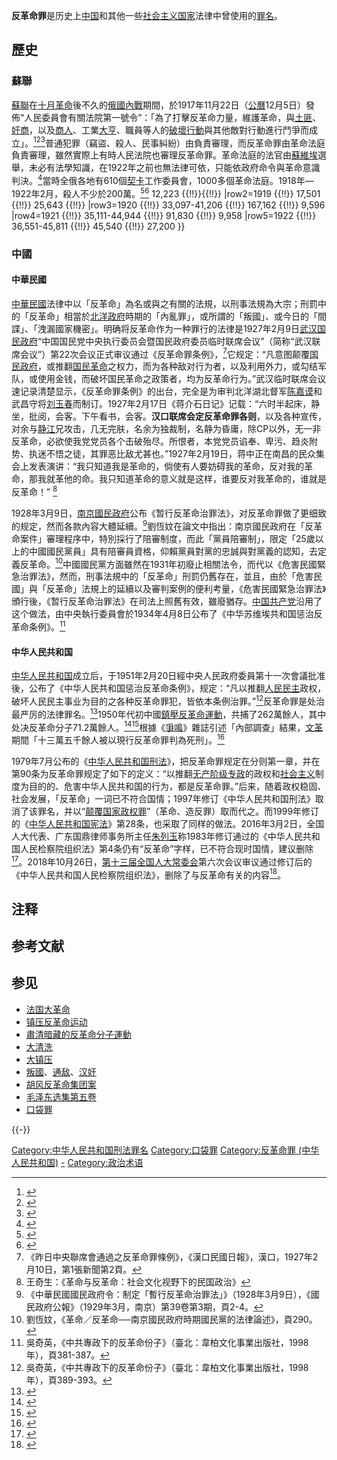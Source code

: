 {{Distinguish|反革命}}
'''反革命罪'''是历史上[[中国|中国]]和其他一些[[社会主义国家|社会主义国家]]法律中曾使用的[[罪名|罪名]]。

== 歷史 ==

=== 蘇聯 ===
[[蘇聯|蘇聯]]在[[十月革命|十月革命]]後不久的[[俄國內戰|俄國內戰]]期間，於1917年11月22日（[[公曆|公曆]]12月5日）發佈“人民委員會有關法院第一號令”：「為了打擊反革命力量，維護革命，與[[土匪|土匪]]、[[奸商|奸商]]，以及[[商人|商人]]、工業[[大亨|大亨]]、職員等人的[[破壞行動|破壞行動]]與其他敵對行動進行鬥爭而成立{{link-en|工農革命法庭|Revolutionary tribunal (Russia)}}」。<ref>{{Cite web | url=http://encyclopedia2.thefreedictionary.com/Revolutionary+Tribunals | title=Revolutionary Tribunals | website=thefreedictionary.com | access-date=2017-09-03 | archive-date=2017-09-03 | archive-url=https://web.archive.org/web/20170903210207/http://encyclopedia2.thefreedictionary.com/Revolutionary+Tribunals | dead-url=no }}{{en}}</ref><ref>{{Cite web | url=http://alphahistory.com/russianrevolution/decree-revolutionary-tribunal-1918/ | title=Decree establishing the Revolutionary Tribunal (1918) | website=Alpha History|access-date=2017-09-03}}{{en}}</ref><ref>{{Cite web | url=http://www.revolution17.ru/ | title=Революция 1917 года. Правда и домыслы о революции 1917 года в России | trans_title=1917年的革命。 1917年俄羅斯革命的真相和猜測 | accessdate=2017-09-03 | archive-date=2017-09-03 | archive-url=https://web.archive.org/web/20170903080619/http://www.revolution17.ru/ | dead-url=no }}{{ru}}</ref>普通犯罪（竊盜、殺人、民事糾紛）由{{link-en|人民法院 (蘇聯)|People's Court (Soviet Union)|人民法院}}負責審理，而反革命罪由革命法庭負責審理，雖然實際上有時人民法院也審理反革命罪。革命法庭的法官由[[蘇維埃|蘇維埃]]選舉，未必有法學知識，在1922年之前也無法律可依，只能依政府命令與革命意識判決。<ref name="Rendle">{{Cite journal
 |journal      = Europe-Asia Studies
 |volume       = 68
 |date         = 2016
 |issue        = 10
 |title        = Quantifying Counter-Revolution: Legal Statistics and Revolutionary Justice during Russia’s Civil War, 1917–1922
 |author       = Matthew Rendle
 |pages        = 1672-1692
 |url          = http://www.tandfonline.com/doi/full/10.1080/09668136.2016.1255310
 |access-date  = 2017-09-03
 |archive-date = 2020-06-17
 |archive-url  = https://web.archive.org/web/20200617224020/https://www.tandfonline.com/doi/full/10.1080/09668136.2016.1255310
 |dead-url     = no
}}{{en}}</ref>當時全俄各地有610個[[契卡|契卡]]工作委員會，1000多個革命法庭。1918年—1922年2月，殺人不少於200萬。<ref>{{Cite news | url=http://www.rfa.org/mandarin/zhuanlan/zhongguotoushi/m1113panel-11112016113335.html | title=歷史歧途：十月革命99年 | date=2016-11-11 | author1=[[陳奎德|陳奎德]] | author2=王康 | publisher=[[自由亚洲电台|自由亚洲电台]] | accessdate=2017-09-03 | archive-date=2017-09-03 | archive-url=https://web.archive.org/web/20170903123424/http://www.rfa.org/mandarin/zhuanlan/zhongguotoushi/m1113panel-11112016113335.html | dead-url=no }}</ref><ref name="Luo）2016">{{cite book|author=罗慰年 （William Luo）|title=半资本论 （Semi-Capital）(第五版): 半资本主义与中国 （Semi-Capitalism in China）|url=https://books.google.com/books?id=ooIIDAAAQBAJ&pg=PA194|date=2016-04-25|publisher=世界华语出版社|isbn=978-1-940266-12-1|pages=194}}</ref>
{{Table
|type=class="wikitable sortable"
|title=蘇聯革命法庭案件數<ref name="Rendle"/>
|hdrs=年份 !! 平民革命法庭 !! 軍事革命法庭 !! 運輸革命法庭
|row1=1918 {{!!}} 12,223 {{!!}}{{!!}}
|row2=1919 {{!!}} 17,501 {{!!}} 25,643 {{!!}}
|row3=1920 {{!!}} 33,097-41,206 {{!!}} 167,162 {{!!}} 9,596
|row4=1921 {{!!}} 35,111-44,944 {{!!}} 91,830 {{!!}} 9,958
|row5=1922 {{!!}} 36,551-45,811 {{!!}} 45,540 {{!!}} 27,200
}}

=== 中國 ===
==== 中華民國 ====
[[中華民國大陸時期|中華民國]]法律中以「反革命」為名或與之有關的法規，以刑事法規為大宗；刑罰中的「反革命」相當於[[北洋政府|北洋政府]]時期的「內亂罪」，或所謂的「叛國」、或今日的「間諜」、「洩漏國家機密」。明确将反革命作为一种罪行的法律是1927年2月9日[[武汉国民政府|武汉国民政府]]“中国国民党中央执行委员会暨国民政府委员临时联席会议”（简称“武汉联席会议”）第22次会议正式审议通过《反革命罪条例》，<ref>《昨日中央聯席會通過之反革命罪條例》，《漢口民國日報》，漢口，1927年2月10日，第1張新聞第2頁。</ref>它规定：“凡意图颠覆[[国民政府|国民政府]]，或推翻[[国民革命|国民革命]]之权力，而为各种敌对行为者，以及利用外力，或勾结军队，或使用金钱，而破坏国民革命之政策者，均为反革命行为。”武汉临时联席会议速记录清楚显示，《反革命罪条例》的出台，完全是为审判北洋湖北督军[[陳嘉謨_(任丘)|陈嘉谟]]和武昌守将[[刘玉春|刘玉春]]而制订。1927年2月17日《蒋介石日记》记载：“六时半起床，静坐，批阅，会客。下午看书，会客。'''汉口联席会定反革命罪各则'''，以及各种宣传，对余与[[张静江|静江]]兄攻击，几无完肤，名余为独裁制，名静为昏庸，除CP以外，无一非反革命，必欲使我党党员各个击破殆尽。所恨者，本党党员谄奉、卑污、趋炎附势、执迷不悟之徒，其罪恶比敌尤甚也。”1927年2月19日，蒋中正在南昌的民众集会上发表演讲：“我只知道我是革命的，倘使有人要妨碍我的革命，反对我的革命，那我就革他的命。我只知道革命的意义就是这样，谁要反对我革命的，谁就是反革命！” <ref>王奇生：《革命与反革命：社会文化视野下的民国政治》</ref>

1928年3月9日，[[南京國民政府|南京國民政府]]公布《暂行反革命治罪法》{{NoteTag|除此版本外，另有1928年2月29日時先行公布之版本，與1928年3月9日公布、《國民政府公報》上之條文有部分文字不同。該法實際公布日，當以3月9日為准。先行公布之版本見諸：一日、一葦，《反革命治罪法  條文已公布》，《晨報》，北京，1928年3月7日，第3版。}}，对反革命罪做了更细致的规定，然而各款內容大體延續。<ref>《中華民國國民政府令：制定「暫行反革命治罪法」》（1928年3月9日），《國民政府公報》（1929年3月，南京）第39卷第3期，頁2-4。</ref>劉恆妏在論文中指出：南京國民政府在「反革命案件」審理程序中，特別採行了陪審制度，而此「黨員陪審制」，限定「25歲以上的中國國民黨員」具有陪審員資格，仰賴黨員對黨的忠誠與對黨義的認知，去定義反革命。<ref>劉恆妏，《革命／反革命──南京國民政府時期國民黨的法律論述》，頁290。</ref>中國國民黨方面雖然在1931年初廢止相關法令，而代以《危害民國緊急治罪法》，然而，刑事法規中的「反革命」刑罰仍舊存在，並且，由於「危害民國」與「反革命」法規上的延續以及審判案例的便利考量，《危害民國緊急治罪法》頒行後，《暂行反革命治罪法》在司法上照舊有效，雖廢猶存。[[中国共产党|中国共产党]]沿用了这个做法，由中央執行委員會於1934年4月8日公布了《中华苏维埃共和国惩治反革命条例》。<ref>吳奇英，《中共專政下的反革命份子》（臺北：韋柏文化事業出版社，1998年），頁381-387。</ref>

==== 中华人民共和国 ====
[[中华人民共和国|中华人民共和国]]成立后，于1951年2月20日經中央人民政府委員第十一次會議批准後，公布了《中华人民共和国惩治反革命条例》，规定：“凡以推翻[[人民民主专政|人民民主]]政权，破坏人民民主事业为目的之各种反革命罪犯，皆依本条例治罪。”<ref>吳奇英，《中共專政下的反革命份子》（臺北：韋柏文化事業出版社，1998年），頁389-393。</ref>反革命罪是处治最严厉的法律罪名。<ref name="高全喜2015">{{cite book|author=高全喜|title=政治宪法学纲要| url=https://books.google.com/books?id=sQHJCQAAQBAJ&pg=PT97|date=2015-06-05|publisher=中央编译局| pages=97|isbn=9787511720788}}</ref>1950年代初中國[[鎮壓反革命運動|鎮壓反革命運動]]，共捕了262萬餘人，其中处决反革命分子71.2萬餘人。<ref name=ccdy00>{{cite web|title=镇反毛泽东嫌杀人少 定指标千分之一终超过|url=http://www.ccdy.cn/lishi/gouchen/201208/t20120817_359931.htm|work=2012-08-17|publisher=中国文化传媒网|accessdate=2013-11-06|deadurl=yes|archiveurl=https://web.archive.org/web/20170903075834/http://www.ccdy.cn/lishi/gouchen/201208/t20120817_359931.htm|archivedate=2017-09-03}}</ref><ref name=dwnews00>{{cite web|title=镇反运动各地处决人数有指标|url=http://history.dwnews.com/news/2013-10-03/59334485-all.html|work=2013-10-03|publisher=多维新闻|accessdate=2013-11-06|archive-url=https://web.archive.org/web/20140904183420/http://history.dwnews.com/news/2013-10-03/59334485-all.html|archive-date=2014-09-04|dead-url=yes}}</ref>根據《[[爭鳴|爭鳴]]》雜誌引述「內部調查」結果，[[文革|文革]]期間「十三萬五千餘人被以現行反革命罪判為死刑」。<ref name="宋永毅2016">{{cite book|author=宋永毅|title=文革五十年: 毛泽东遗产和当代中国|url=https://books.google.com/books?id=HWBIDQAAQBAJ&pg=PT79|year=2016年|publisher=明鏡出版社|isbn=978-1-63032-898-6|page=79}}</ref>

1979年7月公布的《[[中华人民共和国刑法|中华人民共和国刑法]]》，把反革命罪规定在分则第一章，并在第90条为反革命罪规定了如下的定义：“以推翻[[无产阶级专政|无产阶级专政]]的政权和[[社会主义|社会主义]]制度为目的的、危害中华人民共和国的行为，都是反革命罪。”后来，随着政权稳固、社会发展，「反革命」一词已不符合国情；1997年修订《中华人民共和国刑法》取消了该罪名，并以“[[颠覆国家政权罪|颠覆国家政权罪]]”（革命、造反罪）取而代之。而1999年修订的《[[中华人民共和国宪法|中华人民共和国宪法]]》第28条，也采取了同样的做法。2016年3月2日，全国人大代表、广东国鼎律师事务所主任[[朱列玉|朱列玉]]称1983年修订通过的《中华人民共和国人民检察院组织法》第4条仍有“反革命”字样，已不符合现时国情，建议删除<ref>{{cite news |title=这部法里还有“镇压反革命”，代表建议删除 |url=http://news.ifeng.com/a/20160303/47669874_0.shtml |publisher=澎湃新闻网 |date=2016年3月3日 |accessdate=2016年3月3日 |archive-date=2018年9月30日 |archive-url=https://web.archive.org/web/20180930154454/http://news.ifeng.com/a/20160303/47669874_0.shtml |dead-url=no }}</ref>。2018年10月26日，[[第十三届全国人大常委会|第十三届全国人大常委会]]第六次会议审议通过修订后的《中华人民共和国人民检察院组织法》，删除了与反革命有关的内容<ref>{{cite news |title=新时代检察机关法律监督的理念、原则与职能 |url=http://news.jcrb.com/jxsw/201811/t20181103_1922066.html |publisher=正义网 |date=2018-11-03 |accessdate=2018-11-04 |archive-date=2018-11-04 |archive-url=https://web.archive.org/web/20181104055907/http://news.jcrb.com/jxsw/201811/t20181103_1922066.html |dead-url=no }}</ref>。

== 注释 ==
{{NoteFoot}}

== 参考文献 ==
{{Reflist|35em}}

== 参见 ==
* [[法国大革命|法国大革命]]
* [[镇压反革命运动|镇压反革命运动]]
* [[肅清暗藏的反革命分子運動|肅清暗藏的反革命分子運動]]
* [[大清洗|大清洗]]
* [[大镇压|大镇压]]
* [[叛國|叛國]]、[[通敌|通敌]]、[[汉奸|汉奸]]
* [[胡风反革命集团案|胡风反革命集团案]]
* [[毛泽东选集第五卷|毛泽东选集第五卷]]
*[[口袋罪|口袋罪]]

{{-}}
{{六四事件}}
{{中华人民共和国死刑}}

[[Category:中华人民共和国刑法罪名|Category:中华人民共和国刑法罪名]]
[[Category:口袋罪|Category:口袋罪]]
[[Category:反革命罪_(中华人民共和国)|Category:反革命罪 (中华人民共和国)]]
[[Category:革命|-]]
[[Category:政治术语|Category:政治术语]]